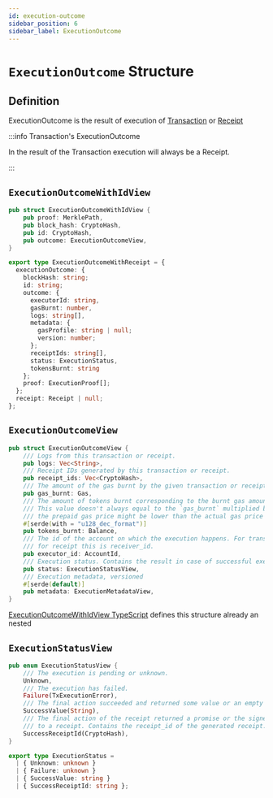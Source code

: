 ```yaml
---
id: execution-outcome
sidebar_position: 6
sidebar_label: ExecutionOutcome
---
```



# `ExecutionOutcome` Structure

## Definition

ExecutionOutcome is the result of execution of [Transaction](transaction.mdx) or [Receipt](receipt.mdx)

:::info Transaction's ExecutionOutcome

In the result of the Transaction execution will always be a Receipt.

:::

## `ExecutionOutcomeWithIdView`

<Tabs>
  <TabItem value="rust" label="Rust">

```rust links=1
pub struct ExecutionOutcomeWithIdView {
    pub proof: MerklePath,
    pub block_hash: CryptoHash,
    pub id: CryptoHash,
    pub outcome: ExecutionOutcomeView,
}
```

</TabItem>
  <TabItem value="typescript" label="TypeScript">

```ts links=1
export type ExecutionOutcomeWithReceipt = {
  executionOutcome: {
    blockHash: string;
    id: string;
    outcome: {
      executorId: string,
      gasBurnt: number,
      logs: string[],
      metadata: {
        gasProfile: string | null;
        version: number;
      };
      receiptIds: string[],
      status: ExecutionStatus,
      tokensBurnt: string
    };
    proof: ExecutionProof[];
  };
  receipt: Receipt | null;
};
```

</TabItem>
</Tabs>

## `ExecutionOutcomeView`

<Tabs>
  <TabItem value="rust" label="Rust">

```rust links=1
pub struct ExecutionOutcomeView {
    /// Logs from this transaction or receipt.
    pub logs: Vec<String>,
    /// Receipt IDs generated by this transaction or receipt.
    pub receipt_ids: Vec<CryptoHash>,
    /// The amount of the gas burnt by the given transaction or receipt.
    pub gas_burnt: Gas,
    /// The amount of tokens burnt corresponding to the burnt gas amount.
    /// This value doesn't always equal to the `gas_burnt` multiplied by the gas price, because
    /// the prepaid gas price might be lower than the actual gas price and it creates a deficit.
    #[serde(with = "u128_dec_format")]
    pub tokens_burnt: Balance,
    /// The id of the account on which the execution happens. For transaction this is signer_id,
    /// for receipt this is receiver_id.
    pub executor_id: AccountId,
    /// Execution status. Contains the result in case of successful execution.
    pub status: ExecutionStatusView,
    /// Execution metadata, versioned
    #[serde(default)]
    pub metadata: ExecutionMetadataView,
}
```

</TabItem>
  <TabItem value="typescript" label="TypeScript">

  [ExecutionOutcomeWithIdView TypeScript](#executionoutcomewithidview) defines this structure already an nested

</TabItem>
</Tabs>

## `ExecutionStatusView`

<Tabs>
  <TabItem value="rust" label="Rust">

```rust links=1
pub enum ExecutionStatusView {
    /// The execution is pending or unknown.
    Unknown,
    /// The execution has failed.
    Failure(TxExecutionError),
    /// The final action succeeded and returned some value or an empty vec encoded in base64.
    SuccessValue(String),
    /// The final action of the receipt returned a promise or the signed transaction was converted
    /// to a receipt. Contains the receipt_id of the generated receipt.
    SuccessReceiptId(CryptoHash),
}
```

</TabItem>
  <TabItem value="typescript" label="TypeScript">

```ts links=1
export type ExecutionStatus =
  | { Unknown: unknown }
  | { Failure: unknown }
  | { SuccessValue: string }
  | { SuccessReceiptId: string };
```

</TabItem>
</Tabs>
